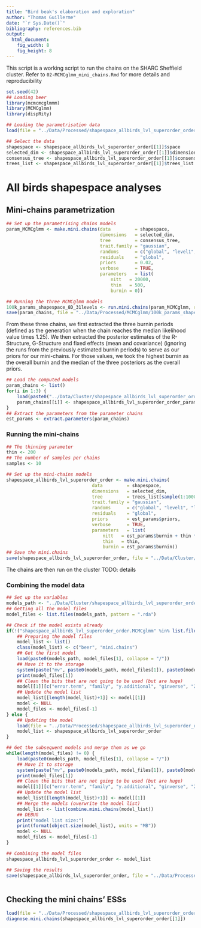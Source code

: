 ```yaml
---
title: "Bird beak's elaboration and exploration"
author: "Thomas Guillerme"
date: "`r Sys.Date()`"
bibliography: references.bib
output:
  html_document:
    fig_width: 8
    fig_height: 8
---
```


This script is a working script to run the chains on the SHARC Sheffield cluster.
Refer to `02-MCMCglmm_mini_chains.Rmd` for more details and reproducibility

```r
set.seed(42)
## Loading beer
library(mcmcmcglmmm)
library(MCMCglmm)
library(dispRity)

## Loading the parametrisation data
load(file = "../Data/Processed/shapespace_allbirds_lvl_superorder_order.rda")

## Select the data
shapespace <- shapespace_allbirds_lvl_superorder_order[[1]]$space
selected_dim <- shapespace_allbirds_lvl_superorder_order[[1]]$dimensions
consensus_tree <- shapespace_allbirds_lvl_superorder_order[[1]]$consensus_tree
trees_list <- shapespace_allbirds_lvl_superorder_order[[1]]$trees_list
```

# All birds shapespace analyses

## Mini-chains parametrization

```r
## Set up the parametrising chains models
param_MCMCglmm <- make.mini.chains(data         = shapespace,
                                   dimensions   = selected_dim,
                                   tree         = consensus_tree,
                                   trait.family = "gaussian",
                                   randoms      = c("global", "level1", "level2"),
                                   residuals    = "global",
                                   priors       = 0.02,
                                   verbose      = TRUE,
                                   parameters   = list(
                                       nitt   = 20000,
                                       thin   = 500,
                                       burnin = 0))

## Running the three MCMCglmm models
100k_params_shapespace_8D_31levels <- run.mini.chains(param_MCMCglmm, replicates = 1)
save(param_chains, file = "../Data/Processed/MCMCglmm/100k_params_shapespace_8D_31levels_chain1.rda")
```

From these three chains, we first extracted the three burnin periods (defined as the generation when the chain reaches the median likelihood value times 1.25).
We then extracted the posterior estimates of the R-Structure, G-Structure and fixed effects (mean and covariance) (ignoring the runs from the previously estimated burnin periods) to serve as our priors for our mini-chains. 
For those values, we took the highest burnin as the overall burnin and the median of the three posteriors as the overall priors.

```r
## Load the computed models
param_chains <- list()
for(i in 1:3) {
    load(paste0("../Data/Cluster/shapespace_allbirds_lvl_superorder_order/param_chains/shapespace_allbirds_lvl_superorder_order_param", i, ".rda"))
    param_chains[[i]] <- shapespace_allbirds_lvl_superorder_order_param[[1]]
}
## Extract the parameters from the parameter chains
est_params <- extract.parameters(param_chains)
```

### Running the mini-chains

```r
## The thinning parameter
thin <- 200
## The number of samples per chains
samples <- 10

## Set up the mini-chains models
shapespace_allbirds_lvl_superorder_order <- make.mini.chains(
                                data         = shapespace,
                                dimensions   = selected_dim,
                                tree         = trees_list[sample(1:1000, 1000)],
                                trait.family = "gaussian",
                                randoms      = c("global", "level1", "level2"),
                                residuals    = "global",
                                priors       = est_params$priors,
                                verbose      = TRUE,
                                parameters   = list(
                                    nitt   = est_params$burnin + thin * samples,
                                    thin   = thin,
                                    burnin = est_params$burnin))
## Save the mini.chains
save(shapespace_allbirds_lvl_superorder_order, file = "../Data/Cluster/shapespace_allbirds_lvl_superorder_order/shapespace_allbirds_lvl_superorder_order.mini.chains")
```

The chains are then run on the cluster
TODO: details


### Combining the model data

```r
## Set up the variables
models_path <- "../Data/Cluster/shapespace_allbirds_lvl_superorder_order/cluster/"
## Getting all the model files
model_files <- list.files(models_path, pattern = ".rda")

## Check if the model exists already
if(!("shapespace_allbirds_lvl_superorder_order.MCMCglmm" %in% list.files("../Data/Processed/"))) {
    ## Preparing the model files
    model_list <- list()
    class(model_list) <- c("beer", "mini.chains")
    ## Get the first model
    load(paste0(models_path, model_files[1], collapse = "/"))
    ## Move it to the storage
    system(paste("mv", paste0(models_path, model_files[1]), paste0(models_path, "done/")))
    print(model_files[1])
    ## Clean the bits that are not going to be used (but are huge)
    model[[1]][c("error.term", "family", "y.additional", "ginverse", "ZR")] <- NULL
    ## Update the model list
    model_list[[length(model_list)+1]] <- model[[1]]
    model <- NULL
    model_files <- model_files[-1]
} else {
    ## Updating the model
    load(file = "../Data/Processed/shapespace_allbirds_lvl_superorder_order.MCMCglmm")
    model_list <- shapespace_allbirds_lvl_superorder_order
}

## Get the subsequent models and merge them as we go
while(length(model_files) != 0) {
    load(paste0(models_path, model_files[1], collapse = "/"))
    ## Move it to storage
    system(paste("mv", paste0(models_path, model_files[1]), paste0(models_path, "done/")))
    print(model_files[1])
    ## Clean the bits that are not going to be used (but are huge)
    model[[1]][c("error.term", "family", "y.additional", "ginverse", "ZR")] <- NULL
    ## Update the model list
    model_list[[length(model_list)+1]] <- model[[1]]
    ## Merge the models (overwrite the model list)
    model_list <- list(combine.mini.chains(model_list))
    ## DEBUG
    print("model list size:")
    print(format(object.size(model_list), units = "MB"))
    model <- NULL
    model_files <- model_files[-1]
}

## Combining the model files
shapespace_allbirds_lvl_superorder_order <- model_list

## Saving the results
save(shapespace_allbirds_lvl_superorder_order, file = "../Data/Processed/shapespace_allbirds_lvl_superorder_order.MCMCglmm")



```

## Checking the mini chains' ESSs

```r
load(file = "../Data/Processed/shapespace_allbirds_lvl_superorder_order.MCMCglmm")
diagnose.mini.chains(shapespace_allbirds_lvl_superorder_order[[1]])
```
